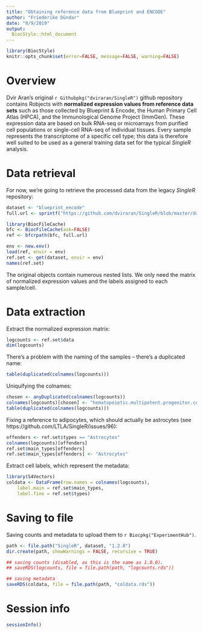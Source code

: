 ```yaml
---
title: "Obtaining reference data from Blueprint and ENCODE"
author: "Friederike Dündar"
date: "8/9/2019"
output: 
  BiocStyle::html_document
---
```


```r
library(BiocStyle)
knitr::opts_chunk$set(error=FALSE, message=FALSE, warning=FALSE)
```

# Overview

Dvir Aran's original `r Githubpkg("dviraran/SingleR")` github repository contains Robjects with **normalized expression values from reference data sets** such as those collected by Blueprint & Encode, the Human Primary Cell Atlas (HPCA), and the Immunological Genome Project (ImmGen).
These expression data are based on bulk RNA-seq or microarrays from purified cell populations or single-cell RNA-seq of individual tissues.
Every sample represents the transcriptome of a specific cell type; this data is therefore well suited to be used as a general training data set for the typical _SingleR_ analysis.

# Data retrieval

For now, we're going to retrieve the processed data from the legacy _SingleR_ repository:

```r
dataset <- "blueprint_encode" 
full.url <- sprintf("https://github.com/dviraran/SingleR/blob/master/data/%s.rda?raw=true", dataset)

library(BiocFileCache)
bfc <- BiocFileCache(ask=FALSE)
ref <- bfcrpath(bfc, full.url)

env <- new.env()
load(ref, envir = env)
ref.set <- get(dataset, envir = env)
names(ref.set)
```

The original objects contain numerous nested lists.
We only need the matrix of normalized expression values and the labels assigned to each sample/cell.

# Data extraction 

Extract the normalized expression matrix:

```r
logcounts <- ref.set$data
dim(logcounts)
```

There's a problem with the naming of the samples -- there's a duplicated name:

```r
table(duplicated(colnames(logcounts)))
```

Uniquifying the colnames:

```r
chosen <- anyDuplicated(colnames(logcounts))
colnames(logcounts)[chosen] <- "hematopoietic.multipotent.progenitor.cell.3"
table(duplicated(colnames(logcounts)))
```

Fixing a reference to adipocytes, which should actually be astrocytes (see https://github.com/LTLA/SingleR/issues/96):

```r
offenders <- ref.set$types == "Astrocytes"
colnames(logcounts)[offenders]
ref.set$main_types[offenders]
ref.set$main_types[offenders] <- "Astrocytes"
```

Extract cell labels, which represent the metadata:

```r
library(S4Vectors)
coldata <- DataFrame(row.names = colnames(logcounts),
    label.main = ref.set$main_types,
    label.fine = ref.set$types)
```

# Saving to file

Saving counts and metadata to upload them to `r Biocpkg("ExperimentHub")`.

```r
path <- file.path("SingleR", dataset, "1.2.0")
dir.create(path, showWarnings = FALSE, recursive = TRUE)

## saving counts (disabled, as this is the same as 1.0.0).
## saveRDS(logcounts, file = file.path(path, "logcounts.rds"))

## saving metadata
saveRDS(coldata, file = file.path(path, "coldata.rds"))
```

# Session info

```r
sessionInfo()
```
